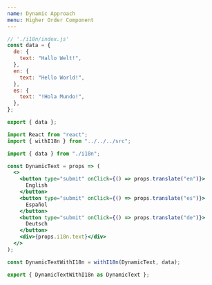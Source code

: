 ```yaml
---
name: Dynamic Approach
menu: Higher Order Component
---
```



<Translator heading page="dynamicApproachHoc" num="0" />

<Translator page="dynamicApproachHoc" num="0" />

<Translator page="dynamicApproachHoc" num="1" />

<Translator page="dynamicApproachHoc" num="2" />

```jsx
// './i18n/index.js'
const data = {
  de: {
    text: "Hallo Welt!",
  },
  en: {
    text: "Hello World!",
  },
  es: {
    text: "!Hola Mundo!",
  },
};

export { data };
```

<Translator page="dynamicApproachHoc" num="3" />

```jsx
import React from "react";
import { withI18n } from "../../../src";

import { data } from "./i18n";

const DynamicText = props => (
  <>
    <button type="submit" onClick={() => props.translate("en")}>
      English
    </button>
    <button type="submit" onClick={() => props.translate("es")}>
      Español
    </button>
    <button type="submit" onClick={() => props.translate("de")}>
      Deutsch
    </button>
    <div>{props.i18n.text}</div>
  </>
);

const DynamicTextWithI18n = withI18n(DynamicText, data);

export { DynamicTextWithI18n as DynamicText };
```

<Translator page="dynamicApproachHoc" num="4" />

<Playground>
  <DynamicText lang="en" />
</Playground>
